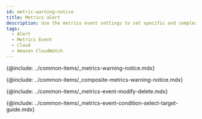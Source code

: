 ```yaml
---
id: metric-warning-notice
title: Metrics alert
description: Use the metrics event settings to set specific and complex events.
tags:
  - Alert
  - Metrics Event
  - Cloud
  - Amazon CloudWatch
---
```


{@include: ../common-items/_metrics-warning-notice.mdx} 

{@include: ../common-items/_composite-metrics-warning-notice.mdx}

{@include: ../common-items/_metrics-event-modify-delete.mdx}

{@include: ../common-items/_metrics-event-condition-select-target-guide.mdx}

